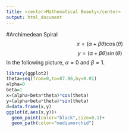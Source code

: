 ```yaml
---
title: <center>Mathematical Beauty</center>
output: html_document
---
```

#Archimedean Spiral
$$x=(\alpha+\beta\theta)\cos(\theta)$$
$$y=(\alpha+\beta\theta)\sin(\theta)$$
In the following picture, $\alpha=0$ and $\beta=1$.
```r
library(ggplot2)
theta=seq(from=0,to=87.96,by=0.01)
alpha=0
beta=1
x=(alpha+beta*theta)*cos(theta)
y=(alpha+beta*theta)*sin(theta)
d=data.frame(x,y)
ggplot(d,aes(x,y))+
  geom_point(color="black",size=0.1)+
  geom_path(color="mediumorchid")
```

